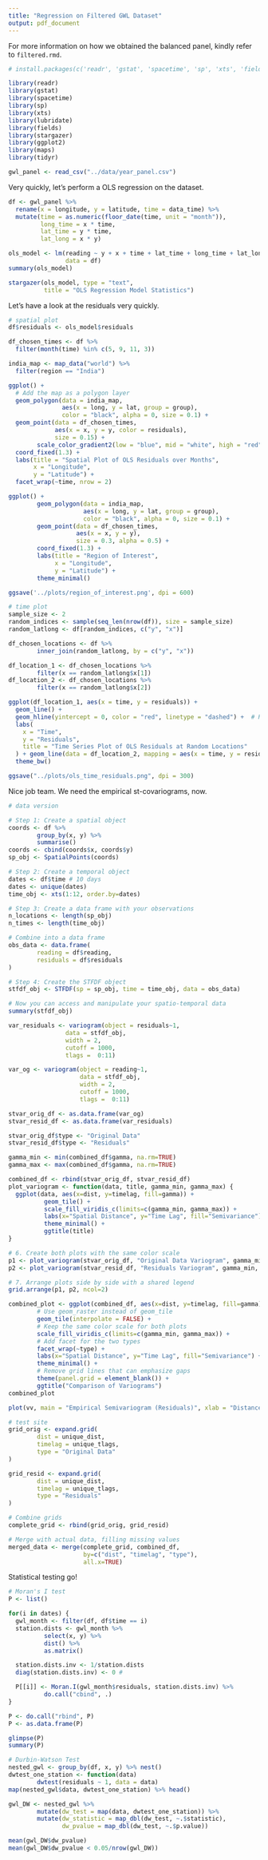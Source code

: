 ```yaml
---
title: "Regression on Filtered GWL Dataset"
output: pdf_document
---
```


For more information on how we obtained the balanced panel, kindly refer to `filtered.rmd`.
```r
# install.packages(c('readr', 'gstat', 'spacetime', 'sp', 'xts', 'fields', 'stargazer', 'ggplot2', 'maps'))

library(readr)
library(gstat)
library(spacetime)
library(sp)
library(xts)
library(lubridate)
library(fields)
library(stargazer)
library(ggplot2)
library(maps)
library(tidyr)

gwl_panel <- read_csv("../data/year_panel.csv")
```

Very quickly, let's perform a OLS regression on the dataset.
```r
df <- gwl_panel %>%
  rename(x = longitude, y = latitude, time = data_time) %>%
  mutate(time = as.numeric(floor_date(time, unit = "month")),
         long_time = x * time,
         lat_time = y * time,
         lat_long = x * y)

ols_model <- lm(reading ~ y + x + time + lat_time + long_time + lat_long,
                data = df)
summary(ols_model)

stargazer(ols_model, type = "text",
          title = "OLS Regression Model Statistics")
```

Let's have a look at the residuals very quickly.
```r
# spatial plot
df$residuals <- ols_model$residuals

df_chosen_times <- df %>%
  filter(month(time) %in% c(5, 9, 11, 3))

india_map <- map_data("world") %>%
  filter(region == "India")

ggplot() +
  # Add the map as a polygon layer
  geom_polygon(data = india_map,
               aes(x = long, y = lat, group = group),
               color = "black", alpha = 0, size = 0.1) +
  geom_point(data = df_chosen_times,
             aes(x = x, y = y, color = residuals),
             size = 0.15) +
        scale_color_gradient2(low = "blue", mid = "white", high = "red", midpoint = 0) +
  coord_fixed(1.3) +
  labs(title = "Spatial Plot of OLS Residuals over Months",
       x = "Longitude",
       y = "Latitude") +
  facet_wrap(~time, nrow = 2)

ggplot() +
        geom_polygon(data = india_map,
                     aes(x = long, y = lat, group = group),
                     color = "black", alpha = 0, size = 0.1) +
        geom_point(data = df_chosen_times,
                   aes(x = x, y = y),
                   size = 0.3, alpha = 0.5) +
        coord_fixed(1.3) +
        labs(title = "Region of Interest",
             x = "Longitude",
             y = "Latitude") +
        theme_minimal()

ggsave('../plots/region_of_interest.png', dpi = 600)
```
```r
# time plot
sample_size <- 2
random_indices <- sample(seq_len(nrow(df)), size = sample_size)
random_latlong <- df[random_indices, c("y", "x")]

df_chosen_locations <- df %>%
        inner_join(random_latlong, by = c("y", "x"))

df_location_1 <- df_chosen_locations %>%
        filter(x == random_latlong$x[1])
df_location_2 <- df_chosen_locations %>%
        filter(x == random_latlong$x[2])

ggplot(df_location_1, aes(x = time, y = residuals)) +
  geom_line() +
  geom_hline(yintercept = 0, color = "red", linetype = "dashed") +  # Reference line at y=0
  labs(
    x = "Time",
    y = "Residuals",
    title = "Time Series Plot of OLS Residuals at Random Locations"
  ) + geom_line(data = df_location_2, mapping = aes(x = time, y = residuals)) +
  theme_bw()

ggsave("../plots/ols_time_residuals.png", dpi = 300)
```

Nice job team.
We need the empirical st-covariograms, now.
```r
# data version

# Step 1: Create a spatial object
coords <- df %>%
        group_by(x, y) %>%
        summarise()
coords <- cbind(coords$x, coords$y)
sp_obj <- SpatialPoints(coords)

# Step 2: Create a temporal object
dates <- df$time # 10 days
dates <- unique(dates)
time_obj <- xts(1:12, order.by=dates)

# Step 3: Create a data frame with your observations
n_locations <- length(sp_obj)
n_times <- length(time_obj)

# Combine into a data frame
obs_data <- data.frame(
        reading = df$reading,
        residuals = df$residuals
)

# Step 4: Create the STFDF object
stfdf_obj <- STFDF(sp = sp_obj, time = time_obj, data = obs_data)

# Now you can access and manipulate your spatio-temporal data
summary(stfdf_obj)

var_residuals <- variogram(object = residuals~1,
                data = stfdf_obj,
                width = 2,
                cutoff = 1000,
                tlags =  0:11)

var_og <- variogram(object = reading~1,
                    data = stfdf_obj,
                    width = 2,
                    cutoff = 1000,
                    tlags =  0:11)

stvar_orig_df <- as.data.frame(var_og)
stvar_resid_df <- as.data.frame(var_residuals)

stvar_orig_df$type <- "Original Data"
stvar_resid_df$type <- "Residuals"

gamma_min <- min(combined_df$gamma, na.rm=TRUE)
gamma_max <- max(combined_df$gamma, na.rm=TRUE)

combined_df <- rbind(stvar_orig_df, stvar_resid_df)
plot_variogram <- function(data, title, gamma_min, gamma_max) {
  ggplot(data, aes(x=dist, y=timelag, fill=gamma)) +
          geom_tile() +
          scale_fill_viridis_c(limits=c(gamma_min, gamma_max)) +
          labs(x="Spatial Distance", y="Time Lag", fill="Semivariance") +
          theme_minimal() +
          ggtitle(title)
}

# 6. Create both plots with the same color scale
p1 <- plot_variogram(stvar_orig_df, "Original Data Variogram", gamma_min, gamma_max)
p2 <- plot_variogram(stvar_resid_df, "Residuals Variogram", gamma_min, gamma_max)

# 7. Arrange plots side by side with a shared legend
grid.arrange(p1, p2, ncol=2)

combined_plot <- ggplot(combined_df, aes(x=dist, y=timelag, fill=gamma)) +
        # Use geom_raster instead of geom_tile
        geom_tile(interpolate = FALSE) +
        # Keep the same color scale for both plots
        scale_fill_viridis_c(limits=c(gamma_min, gamma_max)) +
        # Add facet for the two types
        facet_wrap(~type) +
        labs(x="Spatial Distance", y="Time Lag", fill="Semivariance") +
        theme_minimal() +
        # Remove grid lines that can emphasize gaps
        theme(panel.grid = element_blank()) +
        ggtitle("Comparison of Variograms")
combined_plot

plot(vv, main = "Empirical Semivariogram (Residuals)", xlab = "Distance (km)")
```



```r
# test site
grid_orig <- expand.grid(
        dist = unique_dist,
        timelag = unique_tlags,
        type = "Original Data"
)

grid_resid <- expand.grid(
        dist = unique_dist,
        timelag = unique_tlags,
        type = "Residuals"
)

# Combine grids
complete_grid <- rbind(grid_orig, grid_resid)

# Merge with actual data, filling missing values
merged_data <- merge(complete_grid, combined_df,
                     by=c("dist", "timelag", "type"),
                     all.x=TRUE)
```

Statistical testing go!
```r
# Moran's I test
P <- list()

for(i in dates) {
  gwl_month <- filter(df, df$time == i)
  station.dists <- gwl_month %>%
          select(x, y) %>%
          dist() %>%
          as.matrix()

  station.dists.inv <- 1/station.dists
  diag(station.dists.inv) <- 0 #

  P[[i]] <- Moran.I(gwl_month$residuals, station.dists.inv) %>%
          do.call("cbind", .)
}

P <- do.call("rbind", P)
P <- as.data.frame(P)

glimpse(P)
summary(P)
```
```r
# Durbin-Watson Test
nested_gwl <- group_by(df, x, y) %>% nest()
dwtest_one_station <- function(data)
        dwtest(residuals ~ 1, data = data)
map(nested_gwl$data, dwtest_one_station) %>% head()

gwl_DW <- nested_gwl %>%
        mutate(dw_test = map(data, dwtest_one_station)) %>%
        mutate(dw_statistic = map_dbl(dw_test, ~.$statistic),
               dw_pvalue = map_dbl(dw_test, ~.$p.value))

mean(gwl_DW$dw_pvalue)
mean(gwl_DW$dw_pvalue < 0.05/nrow(gwl_DW))
```